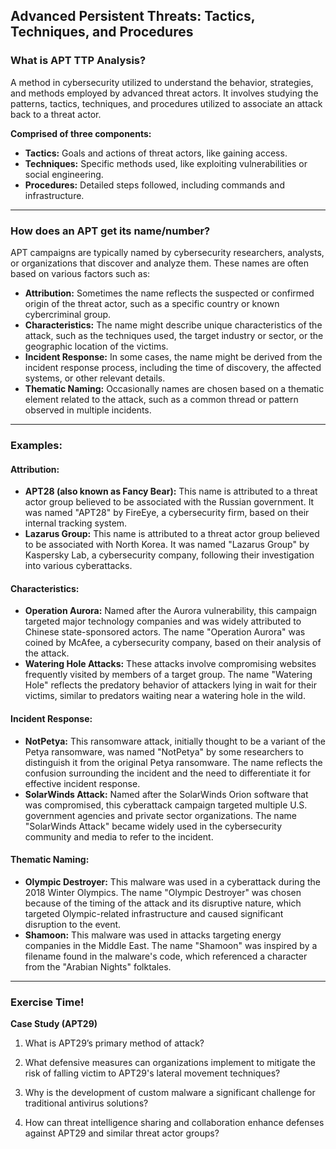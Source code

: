 
## Advanced Persistent Threats: Tactics, Techniques, and Procedures

### What is APT TTP Analysis?

A method in cybersecurity utilized to understand the behavior, strategies, and methods employed by advanced threat actors. It involves studying the patterns, tactics, techniques, and procedures utilized to associate an attack back to a threat actor.

**Comprised of three components:**

- **Tactics:** Goals and actions of threat actors, like gaining access.
- **Techniques:** Specific methods used, like exploiting vulnerabilities or social engineering.
- **Procedures:** Detailed steps followed, including commands and infrastructure.

---

### How does an APT get its name/number?

APT campaigns are typically named by cybersecurity researchers, analysts, or organizations that discover and analyze them. These names are often based on various factors such as:

- **Attribution:** Sometimes the name reflects the suspected or confirmed origin of the threat actor, such as a specific country or known cybercriminal group.
- **Characteristics:** The name might describe unique characteristics of the attack, such as the techniques used, the target industry or sector, or the geographic location of the victims.
- **Incident Response:** In some cases, the name might be derived from the incident response process, including the time of discovery, the affected systems, or other relevant details.
- **Thematic Naming:** Occasionally names are chosen based on a thematic element related to the attack, such as a common thread or pattern observed in multiple incidents.

---

### Examples:

#### Attribution:

- **APT28 (also known as Fancy Bear):** This name is attributed to a threat actor group believed to be associated with the Russian government. It was named "APT28" by FireEye, a cybersecurity firm, based on their internal tracking system.
- **Lazarus Group:** This name is attributed to a threat actor group believed to be associated with North Korea. It was named "Lazarus Group" by Kaspersky Lab, a cybersecurity company, following their investigation into various cyberattacks.

#### Characteristics:

- **Operation Aurora:** Named after the Aurora vulnerability, this campaign targeted major technology companies and was widely attributed to Chinese state-sponsored actors. The name "Operation Aurora" was coined by McAfee, a cybersecurity company, based on their analysis of the attack.
- **Watering Hole Attacks:** These attacks involve compromising websites frequently visited by members of a target group. The name "Watering Hole" reflects the predatory behavior of attackers lying in wait for their victims, similar to predators waiting near a watering hole in the wild.

#### Incident Response:

- **NotPetya:** This ransomware attack, initially thought to be a variant of the Petya ransomware, was named "NotPetya" by some researchers to distinguish it from the original Petya ransomware. The name reflects the confusion surrounding the incident and the need to differentiate it for effective incident response.
- **SolarWinds Attack:** Named after the SolarWinds Orion software that was compromised, this cyberattack campaign targeted multiple U.S. government agencies and private sector organizations. The name "SolarWinds Attack" became widely used in the cybersecurity community and media to refer to the incident.

#### Thematic Naming:

- **Olympic Destroyer:** This malware was used in a cyberattack during the 2018 Winter Olympics. The name "Olympic Destroyer" was chosen because of the timing of the attack and its disruptive nature, which targeted Olympic-related infrastructure and caused significant disruption to the event.
- **Shamoon:** This malware was used in attacks targeting energy companies in the Middle East. The name "Shamoon" was inspired by a filename found in the malware's code, which referenced a character from the "Arabian Nights" folktales.

---

### Exercise Time!

**Case Study (APT29)**

1.  What is APT29’s primary method of attack?
    <InstructorTip tip="Spear Phishing" />
2.  What defensive measures can organizations implement to mitigate the risk of falling victim to APT29's lateral movement techniques?
    <InstructorTip tip="Network Segmentation, Multi-Factor Authentication (MFA), Least Privilege Principle, Patch Management, Network Monitoring and Anomaly Detection, Endpoint Detection and Response (EDR), Regular Audits and Penetration Testing, User Training and Awareness, Implementing Security Information and Event Management (SIEM), Access Control Lists (ACLs)" />
3.  Why is the development of custom malware a significant challenge for traditional antivirus solutions?

    <InstructorTip tip="Signature-Based Detection Limitations: Polymorphism and Metamorphism. Zero-Day Exploits: Behavioral Anomalies. Encrypted Communication: Concealing Malicious Activity. Fileless Malware: Operating in Memory. Rootkit Capabilities: Concealing Malicious Processes. Anti-Analysis Techniques: Evading Detection. Code Obfuscation: Hiding Malicious Code. Sandbox Evasion: Avoiding Analysis. Virtual Machine Detection: Avoiding Detection. " />

4.  How can threat intelligence sharing and collaboration enhance defenses against APT29 and similar threat actor groups?

    <InstructorTip tip="Engaging in joint threat hunting exercises allows organizations to actively search for signs of APT29 and other threat actors within their networks. Collective threat hunting benefits from diverse perspectives and expertise, increasing the likelihood of identifying hidden threats." />
